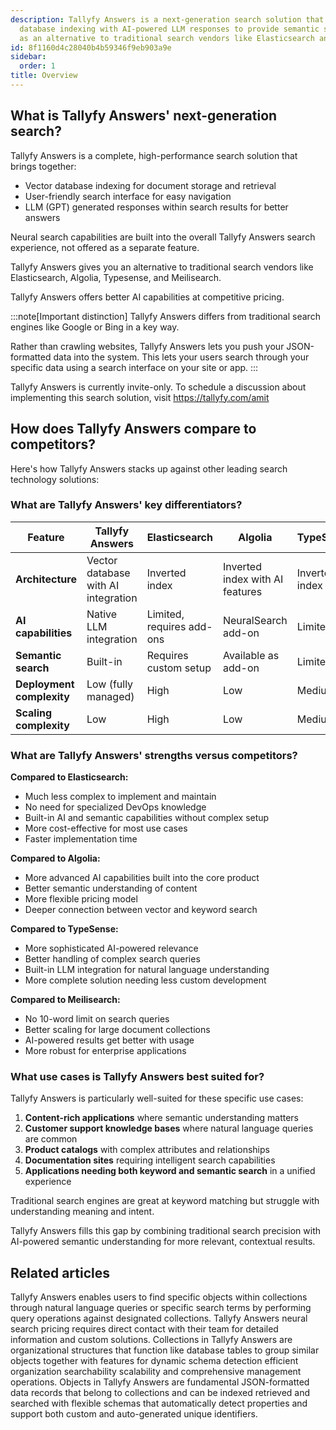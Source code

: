 ```yaml
---
description: Tallyfy Answers is a next-generation search solution that combines vector
  database indexing with AI-powered LLM responses to provide semantic search capabilities
  as an alternative to traditional search vendors like Elasticsearch and Algolia.
id: 8f1160d4c28040b4b59346f9eb903a9e
sidebar:
  order: 1
title: Overview
---
```


## What is Tallyfy Answers' next-generation search?

Tallyfy Answers is a complete, high-performance search solution that brings together:

* Vector database indexing for document storage and retrieval
* User-friendly search interface for easy navigation
* LLM (GPT) generated responses within search results for better answers

Neural search capabilities are built into the overall Tallyfy Answers search experience, not offered as a separate feature.

Tallyfy Answers gives you an alternative to traditional search vendors like Elasticsearch, Algolia, Typesense, and Meilisearch.

Tallyfy Answers offers better AI capabilities at competitive pricing.

:::note[Important distinction]
Tallyfy Answers differs from traditional search engines like Google or Bing in a key way.

Rather than crawling websites, Tallyfy Answers lets you push your JSON-formatted data into the system. This lets your users search through your specific data using a search interface on your site or app.
:::

Tallyfy Answers is currently invite-only. To schedule a discussion about implementing this search solution, visit https://tallyfy.com/amit

## How does Tallyfy Answers compare to competitors?

Here's how Tallyfy Answers stacks up against other leading search technology solutions:

### What are Tallyfy Answers' key differentiators?

| Feature | Tallyfy Answers | Elasticsearch | Algolia | TypeSense | Meilisearch |
|---------|----------------|--------------|---------|-----------|-------------|
| **Architecture** | Vector database with AI integration | Inverted index | Inverted index with AI features | Inverted index | Inverted index |
| **AI capabilities** | Native LLM integration | Limited, requires add-ons | NeuralSearch add-on | Limited | Limited |
| **Semantic search** | Built-in | Requires custom setup | Available as add-on | Limited | Limited |
| **Deployment complexity** | Low (fully managed) | High | Low | Medium | Medium |
| **Scaling complexity** | Low | High | Low | Medium | Medium |

### What are Tallyfy Answers' strengths versus competitors?

**Compared to Elasticsearch:**
- Much less complex to implement and maintain
- No need for specialized DevOps knowledge
- Built-in AI and semantic capabilities without complex setup
- More cost-effective for most use cases
- Faster implementation time

**Compared to Algolia:**
- More advanced AI capabilities built into the core product
- Better semantic understanding of content
- More flexible pricing model
- Deeper connection between vector and keyword search

**Compared to TypeSense:**
- More sophisticated AI-powered relevance
- Better handling of complex search queries
- Built-in LLM integration for natural language understanding
- More complete solution needing less custom development

**Compared to Meilisearch:**
- No 10-word limit on search queries
- Better scaling for large document collections
- AI-powered results get better with usage
- More robust for enterprise applications

### What use cases is Tallyfy Answers best suited for?

Tallyfy Answers is particularly well-suited for these specific use cases:

1. **Content-rich applications** where semantic understanding matters
2. **Customer support knowledge bases** where natural language queries are common
3. **Product catalogs** with complex attributes and relationships
4. **Documentation sites** requiring intelligent search capabilities
5. **Applications needing both keyword and semantic search** in a unified experience

Traditional search engines are great at keyword matching but struggle with understanding meaning and intent.

Tallyfy Answers fills this gap by combining traditional search precision with AI-powered semantic understanding for more relevant, contextual results.


## Related articles
<CardGrid>
<LinkTitleCard header="<b>Answers > Search</b>" href="/products/answers/search/" > Tallyfy Answers enables users to find specific objects within collections through natural language queries or specific search terms by performing query operations against designated collections. </LinkTitleCard>
<LinkTitleCard header="<b>Answers > Pricing for Answers neural search</b>" href="/products/answers/pricing/" > Tallyfy Answers neural search pricing requires direct contact with their team for detailed information and custom solutions. </LinkTitleCard>
<LinkTitleCard header="<b>Answers > Collections</b>" href="/products/answers/collections/" > Collections in Tallyfy Answers are organizational structures that function like database tables to group similar objects together with features for dynamic schema detection efficient organization searchability scalability and comprehensive management operations. </LinkTitleCard>
<LinkTitleCard header="<b>Answers > Objects</b>" href="/products/answers/objects/" > Objects in Tallyfy Answers are fundamental JSON-formatted data records that belong to collections and can be indexed retrieved and searched with flexible schemas that automatically detect properties and support both custom and auto-generated unique identifiers. </LinkTitleCard>
</CardGrid>